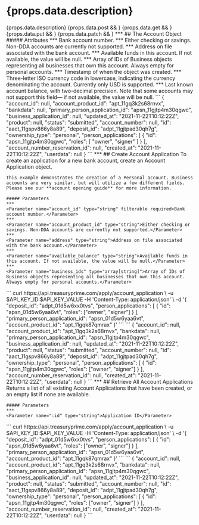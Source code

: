 # {props.data.description}
<SplitSection>
  <Left>{props.data.description}</Left>
  <Right>
    <Panel title="Endpoints" padding="4px 16px">
      {props.data.post && <EndpointMethod showArrow method="post" route={props.path} />}
      {props.data.get && <EndpointMethod showArrow method="get" route={props.path} />}
      {props.data.put && <EndpointMethod showArrow method="put" route={props.path} />}
      {props.data.patch && <EndpointMethod showArrow method="patch" route={props.path} />}
    </Panel>
  </Right>
</SplitSection>
***
## The Account Object
<SplitSection>
  <Left>
    ##### Attributes
    ***
    <Parameter name="account_id" type="string" filterable required>Bank account number.</Parameter>
    ***
    <Parameter name="account_product_id" type="string">Either checking or savings. Non-DDA accounts are currently not supported.</Parameter>
    ***
    <Parameter name="address" type="string">Address on file associated with the bank account.</Parameter>
    ***
    <Parameter name="available_balance" type="string">Available funds in this account. If not available, the value will be null.</Parameter>
    ***
    <Parameter name="business_ids" type="array[string]">Array of IDs of Business objects representing all businesses that own this account. Always empty for personal accounts.</Parameter>
    ***
    <Parameter name="created_at" type="string">Timestamp of when the object was created.</Parameter>
    ***
    <Parameter name="currency" type="string">Three-letter ISO currency code in lowercase, indicating the currency denominating the account. Currently only USD is supported.</Parameter>
    ***
    <Parameter name="current_balance" type="string">Last known account balance, with two-decimal precision. Note that some accounts may not support this field— if not available, the value will be null.</Parameter>
  </Left>
  <Right>
    <Panel title="Account Object Attributes">
      ```
      {
        "account_id": null,
        "account_product_id": "apt_11gq3k2s68rnvx",
        "bankdata": null,
        "primary_person_application_id": "apsn_11gjtp4m30qgwc",
        "business_application_id": null,
        "updated_at": "2021-11-22T10:12:22Z",
        "product": null,
        "status": "submitted",
        "account_number": null,
        "id": "aact_11gspv866y8a89",
        "deposit_id": "adpt_11gjtpad30qh7g",
        "ownership_type": "personal",
        "person_applications": [
          {
            "id": "apsn_11gjtp4m30qgwc",
            "roles": [
              "owner",
              "signer"
            ]
          }
        ],
        "account_number_reservation_id": null,
        "created_at": "2021-11-22T10:12:22Z",
        "userdata": null
      }
      ```
    </Panel>
  </Right>
</SplitSection>
***
## Create Account Application
<EndpointMethod method="post" route="/apply/account_application" />
<SplitSection>
  <Left>
    To create an application for a new bank account, create an Account Application object.

    This example demonstrates the creation of a Personal account. Business accounts are very similar, but will utilize a few different fields. Please see our **account opening guide** for more information.

    ##### Parameters
    ***
    <Parameter name="account_id" type="string" filterable required>Bank account number.</Parameter>
    ***
    <Parameter name="account_product_id" type="string">Either checking or savings. Non-DDA accounts are currently not supported.</Parameter>
    ***
    <Parameter name="address" type="string">Address on file associated with the bank account.</Parameter>
    ***
    <Parameter name="available_balance" type="string">Available funds in this account. If not available, the value will be null.</Parameter>
    ***
    <Parameter name="business_ids" type="array[string]">Array of IDs of Business objects representing all businesses that own this account. Always empty for personal accounts.</Parameter>
  </Left>
  <Right>
    <Panel title="Post Request">
      ```
      curl https://api.treasuryprime.com/apply/account_application \
        -u $API_KEY_ID:$API_KEY_VALUE
        -H 'Content-Type: application/json' \
        -d '{
              "deposit_id": "adpt_01d5w6xx0tvs",
              "person_applications": [
                {
                  "id": "apsn_01d5w6yaa6vt",
                  "roles": ["owner", "signer"]
                }
              ],
              "primary_person_application_id": "apsn_01d5w6yaa6vt",
              "account_product_id": "apt_11gqk87qmrax"
            }'
      ```
    </Panel>
    <Panel title="Response">
      ```
      {
        "account_id": null,
        "account_product_id": "apt_11gq3k2s68rnvx",
        "bankdata": null,
        "primary_person_application_id": "apsn_11gjtp4m30qgwc",
        "business_application_id": null,
        "updated_at": "2021-11-22T10:12:22Z",
        "product": null,
        "status": "submitted",
        "account_number": null,
        "id": "aact_11gspv866y8a89",
        "deposit_id": "adpt_11gjtpad30qh7g",
        "ownership_type": "personal",
        "person_applications": [
          {
            "id": "apsn_11gjtp4m30qgwc",
            "roles": ["owner", "signer"]
          }
        ],
        "account_number_reservation_id": null,
        "created_at": "2021-11-22T10:12:22Z",
        "userdata": null
      }
      ```
    </Panel>
  </Right>
</SplitSection>
***
## Retrieve All Account Applications
<EndpointMethod method="get" route="/apply/account_application/:id" />
<SplitSection>
  <Left>
    Returns a list of all existing Account Applications that have been created, or an empty list if none are available.

    ##### Parameters
    ***
    <Parameter name=":id" type="string">Application ID</Parameter>
  </Left>
  <Right>
    <Panel title="Post Request">
      ```
      curl https://api.treasuryprime.com/apply/account_application \
        -u $API_KEY_ID:$API_KEY_VALUE
        -H 'Content-Type: application/json' \
        -d '{
              "deposit_id": "adpt_01d5w6xx0tvs",
              "person_applications": [
                {
                  "id": "apsn_01d5w6yaa6vt",
                  "roles": ["owner", "signer"]
                }
              ],
              "primary_person_application_id": "apsn_01d5w6yaa6vt",
              "account_product_id": "apt_11gqk87qmrax"
            }'
      ```
    </Panel>
    <Panel title="Response">
      ```
      {
        "account_id": null,
        "account_product_id": "apt_11gq3k2s68rnvx",
        "bankdata": null,
        "primary_person_application_id": "apsn_11gjtp4m30qgwc",
        "business_application_id": null,
        "updated_at": "2021-11-22T10:12:22Z",
        "product": null,
        "status": "submitted",
        "account_number": null,
        "id": "aact_11gspv866y8a89",
        "deposit_id": "adpt_11gjtpad30qh7g",
        "ownership_type": "personal",
        "person_applications": [
          {
            "id": "apsn_11gjtp4m30qgwc",
            "roles": ["owner", "signer"]
          }
        ],
        "account_number_reservation_id": null,
        "created_at": "2021-11-22T10:12:22Z",
        "userdata": null
      }
      ```
    </Panel>
  </Right>
</SplitSection>